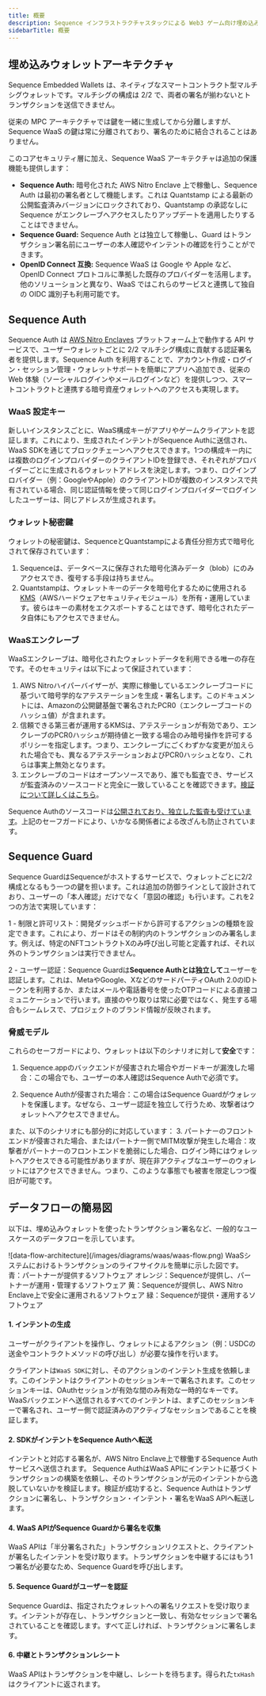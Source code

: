 ```yaml
---
title: 概要
description: Sequence インフラストラクチャスタックによる Web3 ゲーム向け埋め込みウォレットアーキテクチャのドキュメントです。
sidebarTitle: 概要
---
```


## 埋め込みウォレットアーキテクチャ
Sequence Embedded Wallets は、ネイティブなスマートコントラクト型マルチシグウォレットです。マルチシグの構成は 2/2 で、両者の署名が揃わないとトランザクションを送信できません。

従来の MPC アーキテクチャでは鍵を一緒に生成してから分離しますが、Sequence WaaS の鍵は常に分離されており、署名のために結合されることはありません。

このコアセキュリティ層に加え、Sequence WaaS アーキテクチャは追加の保護機能も提供します：
- **Sequence Auth:** 暗号化された AWS Nitro Enclave 上で稼働し、Sequence Auth は最初の署名者として機能します。これは Quantstamp による最新の公開監査済みバージョンにロックされており、Quantstamp の承認なしに Sequence がエンクレーブへアクセスしたりアップデートを適用したりすることはできません。
- **Sequence Guard:** Sequence Auth とは独立して稼働し、Guard はトランザクション署名前にユーザーの本人確認やインテントの確認を行うことができます。
- **OpenID Connect 互換:** Sequence WaaS は Google や Apple など、OpenID Connect プロトコルに準拠した既存のプロバイダーを活用します。他のソリューションと異なり、WaaS ではこれらのサービスと連携して独自の OIDC 識別子も利用可能です。

## Sequence Auth
Sequence Auth は [AWS Nitro Enclaves](https://aws.amazon.com/ec2/nitro/nitro-enclaves/) プラットフォーム上で動作する API サービスで、ユーザーウォレットごとに 2/2 マルチシグ構成に貢献する認証署名者を提供します。Sequence Auth を利用することで、アカウント作成・ログイン・セッション管理・ウォレットサポートを簡単にアプリへ追加でき、従来の Web 体験（ソーシャルログインやメールログインなど）を提供しつつ、スマートコントラクトと連携する暗号資産ウォレットへのアクセスも実現します。

### WaaS 設定キー
新しいインスタンスごとに、WaaS構成キーがアプリやゲームクライアントを認証します。これにより、生成されたインテントがSequence Authに送信され、WaaS SDKを通じてブロックチェーンへアクセスできます。1つの構成キー内には複数のログインプロバイダーのクライアントIDを登録でき、それぞれがプロバイダーごとに生成されるウォレットアドレスを決定します。つまり、ログインプロバイダー（例：GoogleやApple）のクライアントIDが複数のインスタンスで共有されている場合、同じ認証情報を使って同じログインプロバイダーでログインしたユーザーは、同じアドレスが生成されます。

### ウォレット秘密鍵
ウォレットの秘密鍵は、SequenceとQuantstampによる責任分担方式で暗号化されて保存されています：
1. Sequenceは、データベースに保存された暗号化済みデータ（blob）にのみアクセスでき、復号する手段は持ちません。
2. Quantstampは、ウォレットキーのデータを暗号化するために使用される[KMS](https://aws.amazon.com/kms/)（AWSハードウェアセキュリティモジュール）を所有・運用しています。彼らはキーの素材をエクスポートすることはできず、暗号化されたデータ自体にもアクセスできません。

### WaaSエンクレーブ
WaaSエンクレーブは、暗号化されたウォレットデータを利用できる唯一の存在です。そのセキュリティは以下によって保証されています：
1. AWS Nitroハイパーバイザーが、実際に稼働しているエンクレーブコードに基づいて暗号学的なアテステーションを生成・署名します。このドキュメントには、Amazonの公開鍵基盤で署名されたPCR0（エンクレーブコードのハッシュ値）が含まれます。
2. 信頼できる第三者が運用するKMSは、アテステーションが有効であり、エンクレーブのPCR0ハッシュが期待値と一致する場合のみ暗号操作を許可するポリシーを指定します。つまり、エンクレーブにごくわずかな変更が加えられた場合でも、異なるアテステーションおよびPCR0ハッシュとなり、これらは事実上無効となります。
3. エンクレーブのコードはオープンソースであり、誰でも監査でき、サービスが監査済みのソースコードと完全に一致していることを確認できます。[検証について詳しくはこちら](/solutions/technical-references/architecture/embedded-wallets/enclave-verification)。

Sequence Authのソースコードは[公開されており、独立した監査も受けています](https://github.com/0xsequence/waas-authenticator)。上記のセーフガードにより、いかなる関係者による改ざんも防止されています。

## Sequence Guard
Sequence GuardはSequenceがホストするサービスで、ウォレットごとに2/2構成となるもう一つの鍵を担います。これは追加の防御ラインとして設計されており、ユーザーの「本人確認」だけでなく「意図の確認」も行います。これを2つの方法で実現しています：

1 - 制限と許可リスト：開発ダッシュボードから許可するアクションの種類を設定できます。これにより、ガードはその制約内のトランザクションのみ署名します。例えば、特定のNFTコントラクトXのみ呼び出し可能と定義すれば、それ以外のトランザクションは実行できません。

2 - ユーザー認証：Sequence Guardは**Sequence Authとは独立して**ユーザーを認証します。これは、MetaやGoogle、XなどのサードパーティOAuth 2.0のIDトークンを利用するか、またはメールや電話番号を使ったOTPコードによる直接コミュニケーションで行います。直接のやり取りは常に必要ではなく、発生する場合もシームレスで、プロジェクトのブランド情報が反映されます。

### 脅威モデル
これらのセーフガードにより、ウォレットは以下のシナリオに対して**安全**です：
1.  Sequence.appのバックエンドが侵害された場合やガードキーが漏洩した場合：この場合でも、ユーザーの本人確認はSequence Authで必須です。

2.  Sequence Authが侵害された場合：この場合はSequence Guardがウォレットを保護します。なぜなら、ユーザー認証を独立して行うため、攻撃者はウォレットへアクセスできません。

また、以下のシナリオにも部分的に対応しています：
3\. パートナーのフロントエンドが侵害された場合、またはパートナー側でMITM攻撃が発生した場合：攻撃者がパートナーのフロントエンドを脆弱にした場合、ログイン時にはウォレットへアクセスできる可能性がありますが、現在非アクティブなユーザーのウォレットにはアクセスできません。つまり、このような事態でも被害を限定しつつ復旧が可能です。

## データフローの簡易図
以下は、埋め込みウォレットを使ったトランザクション署名など、一般的なユースケースのデータフローを示しています。

<Frame>
  ![data-flow-architecture](/images/diagrams/waas/waas-flow.png)
</Frame>

<Note>
  WaaSシステムにおけるトランザクションのライフサイクルを簡単に示した図です。
  青：パートナーが提供するソフトウェア
  オレンジ：Sequenceが提供し、パートナーが運用・管理するソフトウェア
  黄：Sequenceが提供し、AWS Nitro Enclave上で安全に運用されるソフトウェア
  緑：Sequenceが提供・運用するソフトウェア
</Note>

#### 1. インテントの生成
ユーザーがクライアントを操作し、ウォレットによるアクション（例：USDCの送金やコントラクトメソッドの呼び出し）が必要な操作を行います。

クライアントは`WaaS SDK`に対し、そのアクションのインテント生成を依頼します。このインテントはクライアントのセッションキーで署名されます。このセッションキーは、OAuthセッションが有効な間のみ有効な一時的なキーです。WaaSバックエンドへ送信されるすべてのインテントは、まずこのセッションキーで署名され、ユーザー側で認証済みのアクティブなセッションであることを検証します。

#### 2. SDKがインテントをSequence Authへ転送
インテントと対応する署名が、AWS Nitro Enclave上で稼働するSequence Authサービスへ送信されます。
Sequence AuthはWaaS APIにインテントに基づくトランザクションの構築を依頼し、そのトランザクションが元のインテントから逸脱していないかを検証します。検証が成功すると、Sequence Authはトランザクションに署名し、トランザクション・インテント・署名をWaaS APIへ転送します。

#### 4. WaaS APIがSequence Guardから署名を収集
WaaS APIは「半分署名された」トランザクションリクエストと、クライアントが署名したインテントを受け取ります。トランザクションを中継するにはもう1つ署名が必要なため、Sequence Guardを呼び出します。

#### 5. Sequence Guardがユーザーを認証
Sequence Guardは、指定されたウォレットへの署名リクエストを受け取ります。インテントが存在し、トランザクションと一致し、有効なセッションで署名されていることを確認します。すべて正しければ、トランザクションに署名します。

#### 6. 中継とトランザクションレシート
WaaS APIはトランザクションを中継し、レシートを待ちます。得られた`txHash`はクライアントに返されます。